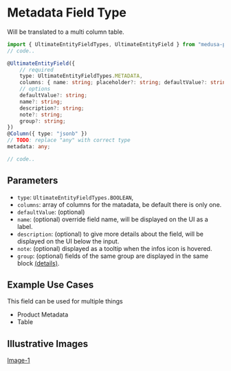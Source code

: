 # Metadata Field Type

Will be translated to a multi column table.

```ts
import { UltimateEntityFieldTypes, UltimateEntityField } from "medusa-plugin-ultimate/dist/index";
// code..

@UltimateEntityField({
    // required
    type: UltimateEntityFieldTypes.METADATA,
    columns: { name: string; placeholder?: string; defaultValue?: string }[];
    // options
    defaultValue?: string;
    name?: string;
    description?: string;
    note?: string;
    group?: string;
})
@Column({ type: "jsonb" })
// TODO: replace "any" with correct type
metadata: any;

// code..
```

## Parameters

- `type`: `UltimateEntityFieldTypes.BOOLEAN`,
- `columns`: array of columns for the matadata, be default there is only one.
- `defaultValue`: (optional)
- `name`: (optional) override field name, will be displayed on the UI as a label.
- `description`: (optional) to give more details about the field, will be displayed on the UI below the input.
- `note`: (optional) displayed as a tooltip when the infos icon is hovered.
- `group`: (optional) fields of the same group are displayed in the same block [(details)](/advanced/grouping).

## Example Use Cases

This field can be used for multiple things

- Product Metadata
- Table

## Illustrative Images

[Image-1](/assets)
